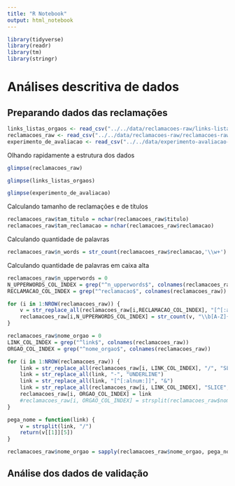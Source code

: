 ```yaml
---
title: "R Notebook"
output: html_notebook
---
```


```r
library(tidyverse)
library(readr)
library(tm)
library(stringr)
```


# Análises descritiva de dados

## Preparando dados das reclamações

```r
links_listas_orgaos <- read_csv("../../data/reclamacoes-raw/links-listas-orgaos.csv")
reclamacoes_raw <- read_csv("../../data/reclamacoes-raw/reclamacoes-raw.csv")
experimento_de_avaliacao <- read_csv("../../data/experimento-avaliacao-humana/experimento-de-avaliacao.csv")
```

Olhando rapidamente a estrutura dos dados

```r
glimpse(reclamacoes_raw)
```

```r
glimpse(links_listas_orgaos)
```

```r
glimpse(experimento_de_avaliacao)
```

Calculando tamanho de reclamações e de títulos

```r
reclamacoes_raw$tam_titulo = nchar(reclamacoes_raw$titulo)
reclamacoes_raw$tam_reclamacao = nchar(reclamacoes_raw$reclamacao)
```

Calculando quantidade de palavras

```r
reclamacoes_raw$n_words = str_count(reclamacoes_raw$reclamacao,'\\w+')
```

Calculando quantidade de palavras em caixa alta

```r
reclamacoes_raw$n_upperwords = 0
N_UPPERWORDS_COL_INDEX = grep("^n_upperwords$", colnames(reclamacoes_raw))
RECLAMACAO_COL_INDEX = grep("^reclamacao$", colnames(reclamacoes_raw))

for (i in 1:NROW(reclamacoes_raw)) {
    v = str_replace_all(reclamacoes_raw[i,RECLAMACAO_COL_INDEX], "[^[:alnum:]]", " ")
    reclamacoes_raw[i,N_UPPERWORDS_COL_INDEX] = str_count(v, "\\b[A-Z]{2,}\\b")
}
```

```r

reclamacoes_raw$nome_orgao = 0
LINK_COL_INDEX = grep("^link$", colnames(reclamacoes_raw))
ORGAO_COL_INDEX = grep("^nome_orgao$", colnames(reclamacoes_raw))

for (i in 1:NROW(reclamacoes_raw)) {
    link = str_replace_all(reclamacoes_raw[i, LINK_COL_INDEX], "/", "SLICE")
    link = str_replace_all(link, "-", "UNDERLINE")
    link = str_replace_all(link, "[^[:alnum:]]", "&")
    link = str_replace_all(reclamacoes_raw[i, LINK_COL_INDEX], "SLICE", "/")
    reclamacoes_raw[i, ORGAO_COL_INDEX] = link
    #reclamacoes_raw[i, ORGAO_COL_INDEX] = strsplit(reclamacoes_raw$nome_orgao, "/")
}

pega_nome = function(link) {
    v = strsplit(link, "/")
    return(v[[1]][5])
}

reclamacoes_raw$nome_orgao = sapply(reclamacoes_raw$nome_orgao, pega_nome)
```


## Análise dos dados de validação
